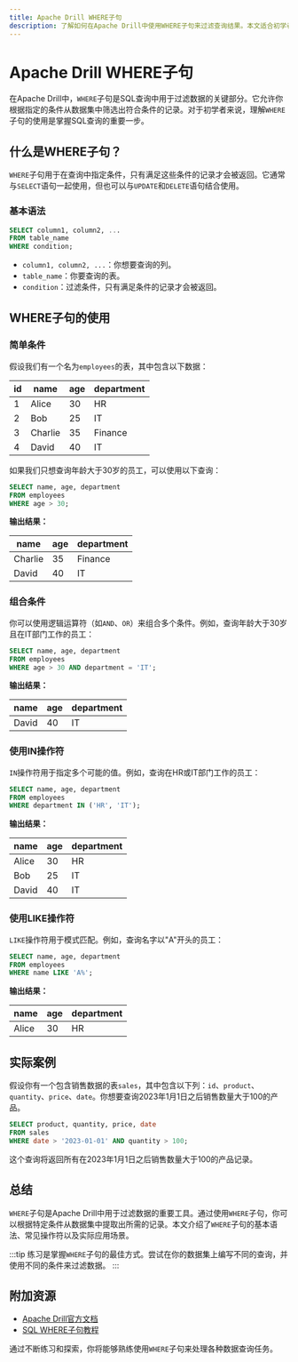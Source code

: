 ```yaml
---
title: Apache Drill WHERE子句
description: 了解如何在Apache Drill中使用WHERE子句来过滤查询结果。本文适合初学者，包含详细的解释、代码示例和实际案例。
---
```


# Apache Drill WHERE子句

在Apache Drill中，`WHERE`子句是SQL查询中用于过滤数据的关键部分。它允许你根据指定的条件从数据集中筛选出符合条件的记录。对于初学者来说，理解`WHERE`子句的使用是掌握SQL查询的重要一步。

## 什么是WHERE子句？

`WHERE`子句用于在查询中指定条件，只有满足这些条件的记录才会被返回。它通常与`SELECT`语句一起使用，但也可以与`UPDATE`和`DELETE`语句结合使用。

### 基本语法

```sql
SELECT column1, column2, ...
FROM table_name
WHERE condition;
```

- `column1, column2, ...`：你想要查询的列。
- `table_name`：你要查询的表。
- `condition`：过滤条件，只有满足条件的记录才会被返回。

## WHERE子句的使用

### 简单条件

假设我们有一个名为`employees`的表，其中包含以下数据：

| id  | name   | age | department |
|-----|--------|-----|------------|
| 1   | Alice  | 30  | HR         |
| 2   | Bob    | 25  | IT         |
| 3   | Charlie| 35  | Finance    |
| 4   | David  | 40  | IT         |

如果我们只想查询年龄大于30岁的员工，可以使用以下查询：

```sql
SELECT name, age, department
FROM employees
WHERE age > 30;
```

**输出结果：**

| name   | age | department |
|--------|-----|------------|
| Charlie| 35  | Finance    |
| David  | 40  | IT         |

### 组合条件

你可以使用逻辑运算符（如`AND`、`OR`）来组合多个条件。例如，查询年龄大于30岁且在IT部门工作的员工：

```sql
SELECT name, age, department
FROM employees
WHERE age > 30 AND department = 'IT';
```

**输出结果：**

| name | age | department |
|------|-----|------------|
| David| 40  | IT         |

### 使用IN操作符

`IN`操作符用于指定多个可能的值。例如，查询在HR或IT部门工作的员工：

```sql
SELECT name, age, department
FROM employees
WHERE department IN ('HR', 'IT');
```

**输出结果：**

| name  | age | department |
|-------|-----|------------|
| Alice | 30  | HR         |
| Bob   | 25  | IT         |
| David | 40  | IT         |

### 使用LIKE操作符

`LIKE`操作符用于模式匹配。例如，查询名字以"A"开头的员工：

```sql
SELECT name, age, department
FROM employees
WHERE name LIKE 'A%';
```

**输出结果：**

| name  | age | department |
|-------|-----|------------|
| Alice | 30  | HR         |

## 实际案例

假设你有一个包含销售数据的表`sales`，其中包含以下列：`id`、`product`、`quantity`、`price`、`date`。你想要查询2023年1月1日之后销售数量大于100的产品。

```sql
SELECT product, quantity, price, date
FROM sales
WHERE date > '2023-01-01' AND quantity > 100;
```

这个查询将返回所有在2023年1月1日之后销售数量大于100的产品记录。

## 总结

`WHERE`子句是Apache Drill中用于过滤数据的重要工具。通过使用`WHERE`子句，你可以根据特定条件从数据集中提取出所需的记录。本文介绍了`WHERE`子句的基本语法、常见操作符以及实际应用场景。

:::tip
练习是掌握`WHERE`子句的最佳方式。尝试在你的数据集上编写不同的查询，并使用不同的条件来过滤数据。
:::

## 附加资源

- [Apache Drill官方文档](https://drill.apache.org/docs/)
- [SQL WHERE子句教程](https://www.w3schools.com/sql/sql_where.asp)

通过不断练习和探索，你将能够熟练使用`WHERE`子句来处理各种数据查询任务。